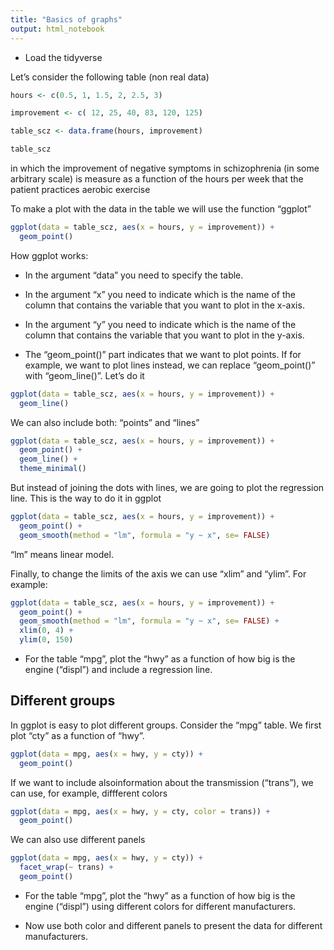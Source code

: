 ```yaml
---
title: "Basics of graphs"
output: html_notebook
---
```


* Load the tidyverse


Let's consider the following table (non real data)

```r
hours <- c(0.5, 1, 1.5, 2, 2.5, 3)

improvement <- c( 12, 25, 40, 83, 120, 125)

table_scz <- data.frame(hours, improvement)
```

```r
table_scz
```

in which the improvement of negative symptoms in schizophrenia (in some arbitrary scale) is measure as a function of the hours per week that the patient practices aerobic exercise

To make a plot with the data in the table we will use the function "ggplot"

```r
ggplot(data = table_scz, aes(x = hours, y = improvement)) +
  geom_point()
```

How ggplot works: 

- In the argument "data" you need to specify the table.

- In the argument "x" you need to indicate which is the name of the column that contains the variable that you want to plot in the x-axis. 

- In the argument "y" you need to indicate which is the name of the column that contains the variable that you want to plot in the y-axis. 

- The "geom_point()" part indicates that we want to plot points. If for example, we want to plot lines instead, we can replace "geom_point()" with "geom_line()". Let's do it

```r
ggplot(data = table_scz, aes(x = hours, y = improvement)) +
  geom_line()
```

We can also include both: "points" and "lines"

```r
ggplot(data = table_scz, aes(x = hours, y = improvement)) +
  geom_point() +
  geom_line() +
  theme_minimal()
```

But instead of joining the dots with lines, we are going to plot the regression line. This is the way to do it in ggplot

```r
ggplot(data = table_scz, aes(x = hours, y = improvement)) +
  geom_point() +
  geom_smooth(method = "lm", formula = "y ~ x", se= FALSE) 
```

"lm" means linear model. 


Finally, to change the limits of the axis we can use "xlim" and "ylim". For example:

```r
ggplot(data = table_scz, aes(x = hours, y = improvement)) +
  geom_point() +
  geom_smooth(method = "lm", formula = "y ~ x", se= FALSE) +
  xlim(0, 4) +
  ylim(0, 150)
```

* For the table "mpg", plot the "hwy" as a function of how big is the engine ("displ") and include a regression line. 


## Different groups

In ggplot is easy to plot different groups. Consider the "mpg" table. We first plot "cty" as a function of "hwy". 

```r
ggplot(data = mpg, aes(x = hwy, y = cty)) + 
  geom_point()
```

If we want to include alsoinformation about the transmission ("trans"), we can use, for example, diffferent colors

```r
ggplot(data = mpg, aes(x = hwy, y = cty, color = trans)) + 
  geom_point()
```

We can also use different panels

```r
ggplot(data = mpg, aes(x = hwy, y = cty)) + 
  facet_wrap(~ trans) +
  geom_point()
```

* For the table "mpg", plot the "hwy" as a function of how big is the engine ("displ") using different colors for different manufacturers.


* Now use both color and different panels to present the data for different manufacturers.  



